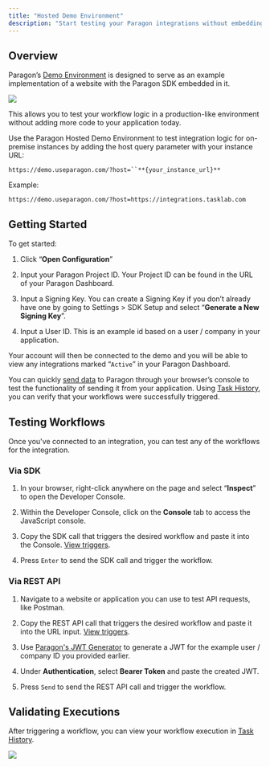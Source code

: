 ```yaml
---
title: "Hosted Demo Environment"
description: "Start testing your Paragon integrations without embedding our SDK"
---
```


## Overview

Paragon’s [Demo Environment](https://demo.useparagon.com/) is designed to serve as an example implementation of a website with the Paragon SDK embedded in it.

<Frame>
  <img src="/images/demo-1.avif"/>
</Frame>

This allows you to test your workflow logic in a production-like environment without adding more code to your application today.

<CardGroup>
  <Card
    title="Paragon - Demo Mode"
    icon="play"
    href="https://demo.useparagon.com"
    horizontal
  />
</CardGroup>
<Accordion
  title="Testing an On-Premise Instnace?"
>
Use the Paragon Hosted Demo Environment to test integration logic for on-premise instances by adding the host query parameter with your instance URL:

`https://demo.useparagon.com/?host=``**{your_instance_url}**`

Example:

`https://demo.useparagon.com/?host=https://integrations.tasklab.com`
</Accordion>


## Getting Started

To get started:

1.  Click “**Open Configuration**”

2.  Input your Paragon Project ID. Your Project ID can be found in the URL of your Paragon Dashboard.

3.  Input a Signing Key. You can create a Signing Key if you don’t already have one by going to Settings > SDK Setup and select “**Generate a New Signing Key**”.

4.  Input a User ID. This is an example id based on a user / company in your application.


Your account will then be connected to the demo and you will be able to view any integrations marked “`Active`” in your Paragon Dashboard.

You can quickly [send data](/workflows/triggers) to Paragon through your browser’s console to test the functionality of sending it from your application. Using [Task History](https://docs.useparagon.com/workflows/viewing-task-history), you can verify that your workflows were successfully triggered.

## Testing Workflows

Once you've connected to an integration, you can test any of the workflows for the integration.

### Via SDK

1.  In your browser, right-click anywhere on the page and select “**Inspect**” to open the Developer Console.

2.  Within the Developer Console, click on the **Console** tab to access the JavaScript console.

3.  Copy the SDK call that triggers the desired workflow and paste it into the Console. [View triggers](/workflows/triggers).

4.  Press `Enter` to send the SDK call and trigger the workflow.


### Via REST API

1.  Navigate to a website or application you can use to test API requests, like Postman.

2.  Copy the REST API call that triggers the desired workflow and paste it into the URL input. [View triggers](/workflows/triggers).

3.  Use [Paragon's JWT Generator](https://jwt.useparagon.com/) to generate a JWT for the example user / company ID you provided earlier.

4.  Under **Authentication**, select **Bearer Token** and paste the created JWT.

5.  Press `Send` to send the REST API call and trigger the workflow.


## Validating Executions


After triggering a workflow, you can view your workflow execution in [Task History](/monitoring/viewing-task-history).

<Frame>
  <img src="/images/demo-2.avif"/>
</Frame>

